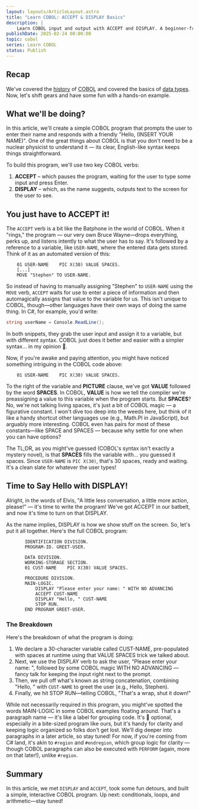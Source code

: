 ```yaml
---
layout: layouts/ArticleLayout.astro
title: "Learn COBOL: ACCEPT & DISPLAY Basics"
description: |
    Learn COBOL input and output with ACCEPT and DISPLAY. A beginner-friendly guide with examples to start coding interactively in minutes.
publishDate: 2025-02-24 00:00:00
topic: cobol
series: Learn COBOL
status: Publish
---
```

## Recap
We've covered the [history](/articles/introduction-to-cobol) of <abbr title="COmmon Business Oriented Language">COBOL</abbr> and covered the basics of [data types](/articles/cobol-data-types-variables). Now, let's shift gears and have some fun with a hands-on example. 

## What we'll be doing?
In this article, we'll create a simple COBOL program that prompts the user to enter their name and responds with a friendly "Hello, (INSERT YOUR NAME)". One of the great things about COBOL is that you don't need to be a nuclear physicist to understand it — its clear, English-like syntax keeps things straightforward. 

To build this program, we'll use two key COBOL verbs:

1. **ACCEPT** – which pauses the program, waiting for the user to type some input and press Enter.  
2. **DISPLAY** – which, as the name suggests, outputs text to the screen for the user to see.

## You just have to ACCEPT it!
The `ACCEPT` verb is a bit like the Batphone in the world of COBOL. When it "rings," the program — our very own Bruce Wayne—drops everything, perks up, and listens intently to what the user has to say. It's followed by a reference to a variable, like `USER-NAME`, where the entered data gets stored. Think of it as an automated version of this:


```cobol
    01 USER-NAME    PIC X(30) VALUE SPACES.
    [...]
    MOVE "Stephen" TO USER-NAME.
```

So instead of having to manually assigning "Stephen" to `USER-NAME` using the `MOVE` verb, `ACCEPT` waits for use to enter a piece of information and then automagically assigns that value to the variable for us. This isn't unique to COBOL, though—other languages have their own ways of doing the same thing. In C#, for example, you'd write:

```csharp
string userName = Console.ReadLine();
```

In both snippets, they grab the user input and assign it to a variable, but with different syntax. COBOL just does it better and easier with a simpler syntax… in my opinion 🤣.

Now, if you're awake and paying attention, you might have noticed something intriguing in the COBOL code above:

```cobol
    01 USER-NAME    PIC X(30) VALUE SPACES.
```

To the right of the variable and **PICTURE** clause, we've got **VALUE** followed by the word **SPACES**. In COBOL, **VALUE** is how we tell the compiler we're preassigning a value to this variable when the program starts. But **SPACES**? No, we're not talking living spaces, it's just a bit of COBOL magic — a figurative constant. I won't dive too deep into the weeds here, but think of it like a handy shortcut other languages use (e.g., Math.PI in JavaScript), but arguably more interesting. COBOL even has pairs for most of these constants—like SPACE and SPACES — because why settle for one when you can have options?

The TL;DR, as you might've guessed (COBOL's syntax isn't exactly a mystery novel), is that **SPACES** fills the variable with... you guessed it spaces. Since `USER-NAME` is `PIC X(30)`, that's 30 spaces, ready and waiting. It's a clean slate for whatever the user types!

## Time to Say Hello with DISPLAY!
Alright, in the words of Elvis, "A little less conversation, a little more action, please!" — it's time to write the program! We've got ACCEPT in our batbelt, and now it's time to turn on that DISPLAY. 

As the name implies, DISPLAY is how we show stuff on the screen. So, let's put it all together. Here's the full COBOL program:

```cobol
       IDENTIFICATION DIVISION.
       PROGRAM-ID. GREET-USER.
       
       DATA DIVISION.
       WORKING-STORAGE SECTION.
       01 CUST-NAME    PIC X(30) VALUE SPACES.
       
       PROCEDURE DIVISION.
       MAIN-LOGIC.
           DISPLAY "Please enter your name: " WITH NO ADVANCING
           ACCEPT CUST-NAME
           DISPLAY "Hello, " CUST-NAME
           STOP RUN.
       END PROGRAM GREET-USER.
```

### The Breakdown 
Here's the breakdown of what the program is doing:

1. We declare a 30-character variable called CUST-NAME, pre-populated with spaces at runtime using that VALUE SPACES trick we talked about.  
1. Next, we use the DISPLAY verb to ask the user, "Please enter your name: ", followed by some COBOL magic WITH NO ADVANCING — fancy talk for keeping the input right next to the prompt.  
1. Then, we pull off what's known as string concatenation, combining "Hello, " with `CUST-NAME` to greet the user (e.g., Hello, Stephen).  
1. Finally, we hit STOP RUN—telling COBOL, "That's a wrap, shut it down!"

While not necessarily required in this program, you might've spotted the words MAIN-LOGIC in some COBOL examples floating around. That's a paragraph name — it's like a label for grouping code. It's 💯 optional, especially in a bite-sized program like ours, but it's handy for clarity and keeping logic organized so folks don't get lost. We'll dig deeper into paragraphs in a later article, so stay tuned! For now, if you're coming from C# land, it's akin to `#region` and `#endregion`, which group logic for clarity — though COBOL paragraphs can also be executed with `PERFORM` (again, more on that later!), unlike `#region`.

## Summary
In this article, we met `DISPLAY` and `ACCEPT`, took some fun detours, and built a simple, interactive COBOL program. Up next: conditionals, loops, and arithmetic—stay tuned!

